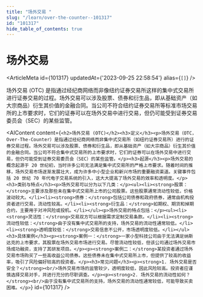 ```yaml
---
title: "场外交易 "
slug: "/learn/over-the-counter--101317"
id: "101317"
hide_table_of_contents: true
---
```



# 场外交易 

<ArticleMeta id={101317} updatedAt={'2023-09-25 22:58:54'} alias={`[]`} />
<div className='border-solid border-b border-t-0 my-4 border-[var(--ifm-color-gray-300)]' />

场外交易 (OTC) 是指通过经纪商网络而非像纽约证券交易所这样的集中式交易所进行证券交易的过程。场外交易可以涉及股票、债券和衍生品，即从基础资产（如大宗商品）衍生其价值的金融合同。当公司不符合纽约证券交易所等标准市场交易所的上市要求时，它们的证券可以在场外交易中进行交易，但仍可能受到证券交易委员会（SEC）的某些监管。

<AIContent content={`<h2>场外交易 (OTC)</h2><h3>定义</h3><p>场外交易（OTC，Over-The-Counter）是指通过经纪商网络而非集中式交易所（如纽约证券交易所）进行的证券交易过程。场外交易可以涉及股票、债券和衍生品，即从基础资产（如大宗商品）衍生其价值的金融合同。当公司不符合集中式交易所的上市要求时，它们的证券可以在场外交易中进行交易，但仍可能受到证券交易委员会（SEC）的某些监管。</p><h3>起源</h3><p>场外交易的概念起源于 20 世纪初，当时许多公司无法满足集中式交易所的严格上市要求。随着时间的推移，场外交易市场逐渐发展壮大，成为许多中小型企业和新兴市场的重要融资渠道。关键事件包括 20 世纪 70 年代电子交易系统的引入，这大大提高了场外交易的效率和透明度。</p><h3>类别与特点</h3><p>场外交易可以分为以下几类：</p><ul><li><strong>股票：</strong>主要涉及那些未在集中式交易所上市的公司股票。这些股票通常流动性较低，价格波动较大。</li><li><strong>债券：</strong>包括公司债券和政府债券，通常由机构投资者进行交易，流动性较高。</li><li><strong>衍生品：</strong>如期权、期货和掉期合约，主要用于对冲风险或投机。</li></ul><p>场外交易的特点包括：</p><ul><li><strong>灵活性：</strong>交易双方可以根据需求定制交易条款。</li><li><strong>流动性较低：</strong>由于没有集中式交易所的支持，场外交易的流动性通常较低。</li><li><strong>透明度较低：</strong>交易信息不公开，市场透明度较低。</li></ul><h3>具体案例</h3><p><strong>案例一：</strong>一家小型科技公司由于无法满足纳斯达克的上市要求，其股票在场外交易市场进行交易。尽管流动性较低，但该公司通过场外交易市场成功融资，支持了其研发项目。</p><p><strong>案例二：</strong>某投资者通过场外交易市场购买了一些高收益公司债券。这些债券未在集中式交易所上市，但提供了较高的收益率，吸引了风险偏好较高的投资者。</p><h3>常见问题</h3><p><strong>1. 场外交易是否安全？</strong><br/>场外交易市场的监管较少，透明度较低，因此风险较高。投资者应谨慎选择交易对手，并进行充分的尽职调查。</p><p><strong>2. 场外交易的流动性如何？</strong><br/>由于没有集中式交易所的支持，场外交易的流动性通常较低，可能导致买卖困难。</p>`} id={101317} />
